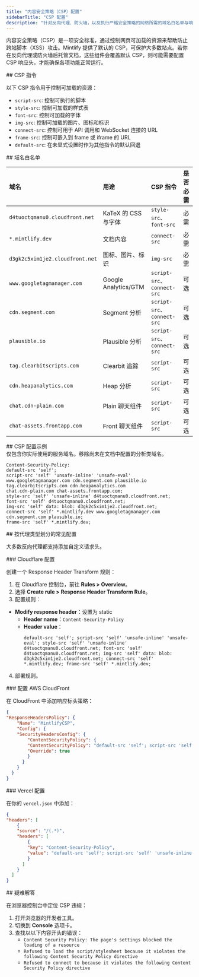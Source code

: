 ```yaml
---
title: "内容安全策略（CSP）配置"
sidebarTitle: "CSP 配置"
description: "针对反向代理、防火墙，以及执行严格安全策略的网络所需的域名白名单与响应头配置"
---
```


内容安全策略（CSP）是一项安全标准，通过控制网页可加载的资源来帮助防止跨站脚本（XSS）攻击。Mintlify 提供了默认的 CSP，可保护大多数站点。若你在反向代理或防火墙后托管文档，这些组件会覆盖默认 CSP，则可能需要配置 CSP 响应头，才能确保各项功能正常运行。

<div id="csp-directives">
  ## CSP 指令
</div>

以下 CSP 指令用于控制可加载的资源：

- `script-src`: 控制可执行的脚本
- `style-src`: 控制可加载的样式表
- `font-src`: 控制可加载的字体
- `img-src`: 控制可加载的图片、图标和标识
- `connect-src`: 控制可用于 API 调用和 WebSocket 连接的 URL
- `frame-src`: 控制可嵌入到 frame 或 iframe 的 URL
- `default-src`: 在未显式设置时作为其他指令的默认回退

<div id="domain-whitelist">
  ## 域名白名单
</div>

| 域名 | 用途 | CSP 指令 | 是否必需 |
|:-------|:--------|:--------------|:-------|
| `d4tuoctqmanu0.cloudfront.net` | KaTeX 的 CSS 与字体 | `style-src`、`font-src` | 必需 |
| `*.mintlify.dev` | 文档内容 | `connect-src` | 必需 |
| `d3gk2c5xim1je2.cloudfront.net` | 图标、图片、标识 | `img-src` | 必需 |
| `www.googletagmanager.com` | Google Analytics/GTM | `script-src`、`connect-src` | 可选 |
| `cdn.segment.com` | Segment 分析 | `script-src`、`connect-src` | 可选 |
| `plausible.io` | Plausible 分析 | `script-src`、`connect-src` | 可选 |
| `tag.clearbitscripts.com` | Clearbit 追踪 | `script-src` | 可选 |
| `cdn.heapanalytics.com` | Heap 分析 | `script-src` | 可选 |
| `chat.cdn-plain.com` | Plain 聊天组件 | `script-src` | 可选 |
| `chat-assets.frontapp.com` | Front 聊天组件 | `script-src` | 可选 |

<div id="example-csp-configuration">
  ## CSP 配置示例
</div>

<Note>
  仅包含你实际使用的服务域名。移除尚未在文档中配置的分析类域名。
</Note>

```text 换行
Content-Security-Policy:
default-src 'self';
script-src 'self' 'unsafe-inline' 'unsafe-eval' www.googletagmanager.com cdn.segment.com plausible.io tag.clearbitscripts.com cdn.heapanalytics.com
chat.cdn-plain.com chat-assets.frontapp.com;
style-src 'self' 'unsafe-inline' d4tuoctqmanu0.cloudfront.net;
font-src 'self' d4tuoctqmanu0.cloudfront.net;
img-src 'self' data: blob: d3gk2c5xim1je2.cloudfront.net;
connect-src 'self' *.mintlify.dev www.googletagmanager.com cdn.segment.com plausible.io;
frame-src 'self' *.mintlify.dev;
```


<div id="common-configurations-by-proxy-type">
  ## 按代理类型划分的常见配置
</div>

大多数反向代理都支持添加自定义请求头。

<div id="cloudflare-configuration">
  ### Cloudflare 配置
</div>

创建一个 Response Header Transform 规则：

1. 在 Cloudflare 控制台，前往 **Rules > Overview**。
2. 选择 **Create rule > Response Header Transform Rule**。
3. 配置规则：

- **Modify response header**：设置为 static
  - **Header name**：`Content-Security-Policy`
  - **Header value**：
    ```text wrap
    default-src 'self'; script-src 'self' 'unsafe-inline' 'unsafe-eval'; style-src 'self' 'unsafe-inline' d4tuoctqmanu0.cloudfront.net; font-src 'self' d4tuoctqmanu0.cloudfront.net; img-src 'self' data: blob: d3gk2c5xim1je2.cloudfront.net; connect-src 'self' *.mintlify.dev; frame-src 'self' *.mintlify.dev;
    ```

4. 部署规则。

<div id="aws-cloudfront-configuration">
  ### 配置 AWS CloudFront
</div>

在 CloudFront 中添加响应标头策略：

```json
{
"ResponseHeadersPolicy": {
    "Name": "MintlifyCSP",
    "Config": {
    "SecurityHeadersConfig": {
        "ContentSecurityPolicy": {
        "ContentSecurityPolicy": "default-src 'self'; script-src 'self' 'unsafe-inline' 'unsafe-eval'; style-src 'self' 'unsafe-inline' d4tuoctqmanu0.cloudfront.net; font-src 'self' d4tuoctqmanu0.cloudfront.net; img-src 'self' data: blob: d3gk2c5xim1je2.cloudfront.net; connect-src 'self' *.mintlify.dev; frame-src 'self' *.mintlify.dev;",
        "Override": true
        }
      }
    }
  }
}
```


<div id="vercel-configuration">
  ### Vercel 配置
</div>

在你的 `vercel.json` 中添加：

```json
{
"headers": [
    {
    "source": "/(.*)",
    "headers": [
        {
        "key": "Content-Security-Policy",
        "value": "default-src 'self'; script-src 'self' 'unsafe-inline' 'unsafe-eval'; style-src 'self' 'unsafe-inline' d4tuoctqmanu0.cloudfront.net; font-src 'self' d4tuoctqmanu0.cloudfront.net; img-src 'self' data: blob: d3gk2c5xim1je2.cloudfront.net; connect-src 'self' *.mintlify.dev; frame-src 'self' *.mintlify.dev;"
        }
      ]
    }
  ]
}
```


<div id="troubleshooting">
  ## 疑难解答
</div>

在浏览器控制台中定位 CSP 违规：

1. 打开浏览器的开发者工具。
2. 切换到 **Console** 选项卡。
3. 查找以以下内容开头的错误：
    - `Content Security Policy: The page's settings blocked the loading of a resource`
    - `Refused to load the script/stylesheet because it violates the following Content Security Policy directive`
    - `Refused to connect to because it violates the following Content Security Policy directive`